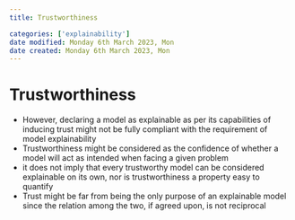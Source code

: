 ```yaml
---
title: Trustworthiness

categories: ['explainability']
date modified: Monday 6th March 2023, Mon
date created: Monday 6th March 2023, Mon
---
```


# Trustworthiness


- However, declaring a model as explainable as per its capabilities of inducing trust might not be fully compliant with the requirement of model explainability
- Trustworthiness might be considered as the confidence of whether a model will act as intended when facing a given problem
- it does not imply that every trustworthy model can be considered explainable on its own, nor is trustworthiness a property easy to quantify
- Trust might be far from being the only purpose of an explainable model since the relation among the two, if agreed upon, is not reciprocal



